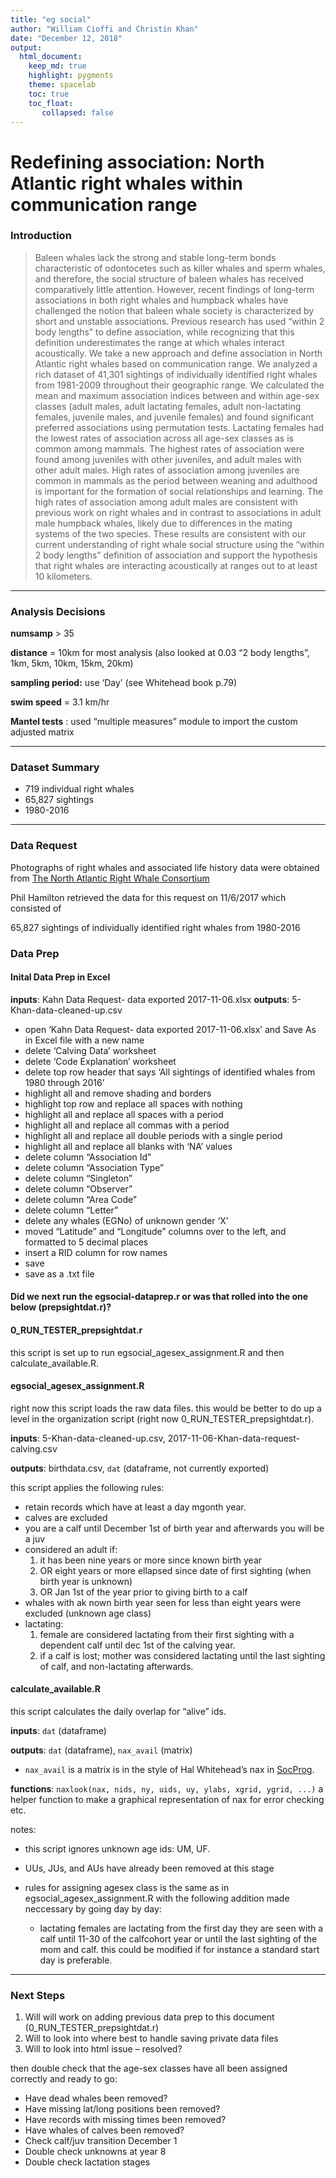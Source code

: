```yaml
---
title: "eg social"
author: "William Cioffi and Christin Khan"
date: "December 12, 2018"
output: 
  html_document:
    keep_md: true
    highlight: pygments
    theme: spacelab
    toc: true
    toc_float:
       collapsed: false
---
```

# Redefining association: North Atlantic right whales within communication range


### Introduction

> Baleen whales lack the strong and stable long-term bonds characteristic of odontocetes such as killer whales and sperm whales, and therefore, the social structure of baleen whales has received comparatively little attention. However, recent findings of long-term associations in both right whales and humpback whales have challenged the notion that baleen whale society is characterized by short and unstable associations. Previous research has used “within 2 body lengths” to define association, while recognizing that this definition underestimates the range at which whales interact acoustically. We take a new approach and define association in North Atlantic right whales based on communication range. We analyzed a rich dataset of 41,301 sightings of individually identified right whales from 1981-2009 throughout their geographic range. We calculated the mean and maximum association indices between and within age-sex classes (adult males, adult lactating females, adult non-lactating females, juvenile males, and juvenile females) and found significant preferred associations using permutation tests. Lactating females had the lowest rates of association across all age-sex classes as is common among mammals. The highest rates of association were found among juveniles with other juveniles, and adult males with other adult males. High rates of association among juveniles are common in mammals as the period between weaning and adulthood is important for the formation of social relationships and learning. The high rates of association among adult males are consistent with previous work on right whales and in contrast to associations in adult male humpback whales, likely due to differences in the mating systems of the two species. These results are consistent with our current understanding of right whale social structure using the “within 2 body lengths” definition of association and support the hypothesis that right whales are interacting acoustically at ranges out to at least 10 kilometers.

----

### Analysis Decisions


**numsamp** > 35

**distance** = 10km for most analysis 
(also looked at 0.03 "2 body lengths", 1km, 5km, 10km, 15km, 20km)

**sampling period:** use 'Day' (see Whitehead book p.79)

**swim speed** = 3.1 km/hr

**Mantel tests** : used "multiple measures" module to import the custom adjusted matrix

----

### Dataset Summary

* 719 individual right whales
* 65,827 sightings
* 1980-2016


----

### Data Request

Photographs of right whales and associated life history data were obtained from [The North Atlantic Right Whale Consortium](https://www.narwc.org/)

Phil Hamilton retrieved the data for this request on 11/6/2017 which consisted of 

65,827 sightings of individually identified right whales from 1980-2016



### Data Prep

#### Inital Data Prep in Excel

**inputs**:  Kahn Data Request- data exported 2017-11-06.xlsx
**outputs**: 5-Khan-data-cleaned-up.csv

- open 'Kahn Data Request- data exported 2017-11-06.xlsx' and Save As in Excel file with a new name
- delete 'Calving Data' worksheet
- delete 'Code Explanation' worksheet
- delete top row header that says 'All sightings of identified whales from 1980 through 2016'
- highlight all and remove shading and borders   
- highlight top row and replace all spaces with nothing
- highlight all and replace all spaces with a period
- highlight all and replace all commas with a period
- highlight all and replace all double periods with a single period
- highlight all and replace all blanks with 'NA' values
- delete column "Association Id"
- delete column "Association Type"
- delete column "Singleton"
- delete column "Observer"
- delete column "Area Code"
- delete column "Letter"
- delete any whales (EGNo) of unknown gender 'X'
- moved "Latitude" and "Longitude" columns over to the left, and formatted to 5 decimal places
- insert a RID column for row names
- save
- save as a .txt file

#### Did we next run the egsocial-dataprep.r or was that rolled into the one below (prepsightdat.r)?

#### 0\_RUN\_TESTER\_prepsightdat.r

this script is set up to run egsocial\_agesex\_assignment.R and then calculate\_available.R.

#### egsocial\_agesex\_assignment.R

right now this script loads the raw data files. this would be better to do up a level in the organization script (right now 0\_RUN\_TESTER\_prepsightdat.r).

**inputs**: 5-Khan-data-cleaned-up.csv, 2017-11-06-Khan-data-request-calving.csv

**outputs**: birthdata.csv, `dat` (dataframe, not currently exported)

this script applies the following rules:

- retain records which have at least a day mgonth year.
- calves are excluded
- you are a calf until December 1st of birth year and afterwards you will be a juv
- considered an adult if:
    1. it has been nine years or more since known birth year
    2. OR eight years or more ellapsed since date of first sighting (when birth year is unknown)
    3. OR Jan 1st of the year prior to giving birth to a calf
- whales with ak nown birth year seen for less than eight years were excluded (unknown age class)
- lactating:
    1. female are considered lactating from their first sighting with a dependent calf until dec 1st of the calving year.
    2. if a calf is lost; mother was considered lactating until the last sighting of calf, and non-lactating afterwards.

#### calculate\_available.R

this script calculates the daily overlap for "alive" ids.

**inputs**: `dat` (dataframe)

**outputs**: `dat` (dataframe), `nax_avail` (matrix)

- `nax_avail` is a matrix is in the style of Hal Whitehead's nax in [SocProg](http://http://whitelab.biology.dal.ca/SOCPROG/social.htm).

**functions**: `naxlook(nax, nids, ny, uids, uy, ylabs, xgrid, ygrid, ...)`
a helper function to make a graphical representation of nax for error checking etc.

notes:

- this script ignores unknown age ids: UM, UF.
- UUs, JUs, and AUs have already been removed at this stage

- rules for assigning agesex class is the same as in egsocial\_agesex\_assignment.R with the following addition made neccessary by going day by day:
    - lactating females are lactating from the first day they are seen with a calf until 11-30 of the calfcohort year or until the last sighting of the mom and calf. this could be modified if for instance a standard start day is preferable.

----

### Next Steps


1. Will will work on adding previous data prep to this document (0\_RUN\_TESTER\_prepsightdat.r)
2. Will to look into where best to handle saving private data files
3. Will to look into html issue -- resolved?



then double check that the age-sex classes have all been assigned correctly and ready to go:

* Have dead whales been removed?
* Have missing lat/long positions been removed?
* Have records with missing times been removed?
* Have whales of calves been removed?
* Check calf/juv transition December 1
* Double check unknowns at year 8
* Double check lactation stages
